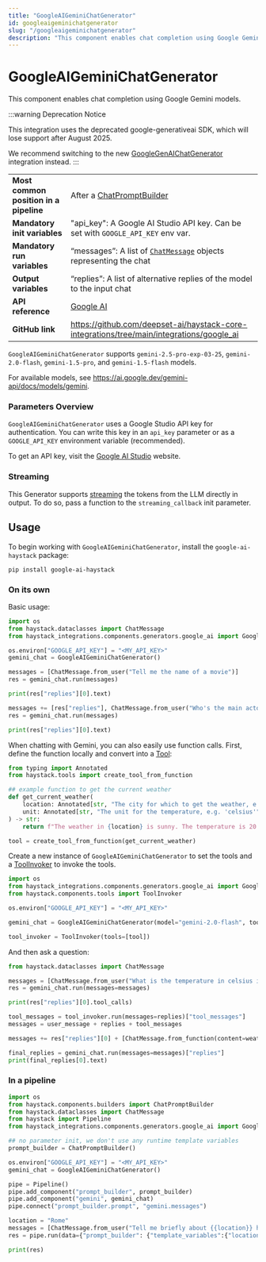 ```yaml
---
title: "GoogleAIGeminiChatGenerator"
id: googleaigeminichatgenerator
slug: "/googleaigeminichatgenerator"
description: "This component enables chat completion using Google Gemini models."
---
```


# GoogleAIGeminiChatGenerator

This component enables chat completion using Google Gemini models.

:::warning Deprecation Notice

This integration uses the deprecated google-generativeai SDK, which will lose support after August 2025.

We recommend switching to the new [GoogleGenAIChatGenerator](googlegenaichatgenerator.mdx) integration instead.
:::

|                                        |                                                                                                      |
| :------------------------------------- | :--------------------------------------------------------------------------------------------------- |
| **Most common position in a pipeline** | After a [ChatPromptBuilder](../builders/chatpromptbuilder.mdx)                                                 |
| **Mandatory init variables**           | "api_key": A Google AI Studio API key. Can be set with `GOOGLE_API_KEY` env var.                     |
| **Mandatory run variables**            | “messages”: A list of [`ChatMessage`](../../concepts/data-classes/chatmessage.mdx)  objects representing the chat |
| **Output variables**                   | “replies”: A list of alternative replies of the model to the input chat                              |
| **API reference**                      | [Google AI](/reference/integrations-google-ai)                                                              |
| **GitHub link**                        | https://github.com/deepset-ai/haystack-core-integrations/tree/main/integrations/google_ai          |

`GoogleAIGeminiChatGenerator` supports `gemini-2.5-pro-exp-03-25`, `gemini-2.0-flash`, `gemini-1.5-pro`, and `gemini-1.5-flash` models.

For available models, see https://ai.google.dev/gemini-api/docs/models/gemini.

### Parameters Overview

`GoogleAIGeminiChatGenerator` uses a Google Studio API key for authentication. You can write this key in an `api_key` parameter or as a `GOOGLE_API_KEY` environment variable (recommended).

To get an API key, visit the [Google AI Studio](https://aistudio.google.com/) website.

### Streaming

This Generator supports [streaming](guides-to-generators/choosing-the-right-generator.mdx#streaming-support) the tokens from the LLM directly in output. To do so, pass a function to the `streaming_callback` init parameter.

## Usage

To begin working with `GoogleAIGeminiChatGenerator`, install the `google-ai-haystack` package:

```shell
pip install google-ai-haystack
```

### On its own

Basic usage:

```python
import os
from haystack.dataclasses import ChatMessage
from haystack_integrations.components.generators.google_ai import GoogleAIGeminiChatGenerator

os.environ["GOOGLE_API_KEY"] = "<MY_API_KEY>"
gemini_chat = GoogleAIGeminiChatGenerator()

messages = [ChatMessage.from_user("Tell me the name of a movie")]
res = gemini_chat.run(messages)

print(res["replies"][0].text)

messages += [res["replies"], ChatMessage.from_user("Who's the main actor?")]
res = gemini_chat.run(messages)

print(res["replies"][0].text)
```

When chatting with Gemini, you can also easily use function calls. First, define the function locally and convert into a [Tool](../../tools/tool.mdx):

```python
from typing import Annotated
from haystack.tools import create_tool_from_function

## example function to get the current weather
def get_current_weather(
    location: Annotated[str, "The city for which to get the weather, e.g. 'San Francisco'"] = "Munich",
    unit: Annotated[str, "The unit for the temperature, e.g. 'celsius'"] = "celsius",
) -> str:
    return f"The weather in {location} is sunny. The temperature is 20 {unit}."

tool = create_tool_from_function(get_current_weather)
```

Create a new instance of `GoogleAIGeminiChatGenerator` to set the tools and a [ToolInvoker](../tools/toolinvoker.mdx) to invoke the tools.

```python
import os
from haystack_integrations.components.generators.google_ai import GoogleAIGeminiChatGenerator
from haystack.components.tools import ToolInvoker

os.environ["GOOGLE_API_KEY"] = "<MY_API_KEY>"

gemini_chat = GoogleAIGeminiChatGenerator(model="gemini-2.0-flash", tools=[tool])

tool_invoker = ToolInvoker(tools=[tool])

```

And then ask a question:

```python
from haystack.dataclasses import ChatMessage

messages = [ChatMessage.from_user("What is the temperature in celsius in Berlin?")]
res = gemini_chat.run(messages=messages)

print(res["replies"][0].tool_calls)

tool_messages = tool_invoker.run(messages=replies)["tool_messages"]
messages = user_message + replies + tool_messages

messages += res["replies"][0] + [ChatMessage.from_function(content=weather, name="get_current_weather")]

final_replies = gemini_chat.run(messages=messages)["replies"]
print(final_replies[0].text)
```

### In a pipeline

```python
import os
from haystack.components.builders import ChatPromptBuilder
from haystack.dataclasses import ChatMessage
from haystack import Pipeline
from haystack_integrations.components.generators.google_ai import GoogleAIGeminiChatGenerator

## no parameter init, we don't use any runtime template variables
prompt_builder = ChatPromptBuilder()

os.environ["GOOGLE_API_KEY"] = "<MY_API_KEY>"
gemini_chat = GoogleAIGeminiChatGenerator()

pipe = Pipeline()
pipe.add_component("prompt_builder", prompt_builder)
pipe.add_component("gemini", gemini_chat)
pipe.connect("prompt_builder.prompt", "gemini.messages")

location = "Rome"
messages = [ChatMessage.from_user("Tell me briefly about {{location}} history")]
res = pipe.run(data={"prompt_builder": {"template_variables":{"location": location}, "template": messages}})

print(res)

```
